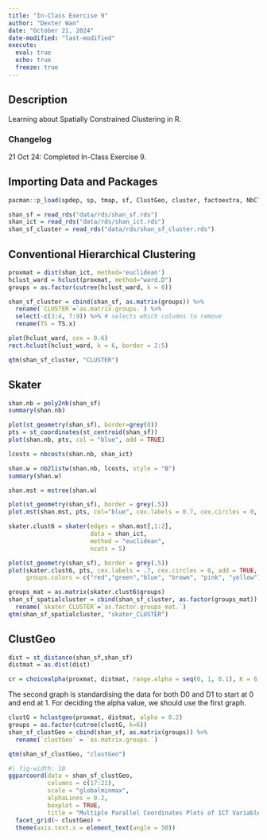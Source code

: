 ```yaml
---
title: "In-Class Exercise 9"
author: "Dexter Wan"
date: "October 21, 2024"
date-modified: "last-modified"
execute: 
  eval: true
  echo: true
  freeze: true
---
```


## Description

Learning about Spatially Constrained Clustering in R.

### Changelog

21 Oct 24: Completed In-Class Exercise 9.

## Importing Data and Packages

```r
pacman::p_load(spdep, sp, tmap, sf, ClustGeo, cluster, factoextra, NbClust, tidyverse, GGally)
```

```r
shan_sf = read_rds("data/rds/shan_sf.rds")
shan_ict = read_rds("data/rds/shan_ict.rds")
shan_sf_cluster = read_rds("data/rds/shan_sf_cluster.rds")
```

## Conventional Hierarchical Clustering

```r
proxmat = dist(shan_ict, method='euclidean')
hclust_ward = hclust(proxmat, method="ward.D")
groups = as.factor(cutree(hclust_ward, k = 6))
```

```r
shan_sf_cluster = cbind(shan_sf, as.matrix(groups)) %>%
  rename(`CLUSTER`=`as.matrix.groups.`) %>%
  select(-c(3:4, 7:9)) %>% # selects which columns to remove
  rename(TS = TS.x)
```

```r
plot(hclust_ward, cex = 0.6)
rect.hclust(hclust_ward, k = 6, border = 2:5)
```

```r
qtm(shan_sf_cluster, "CLUSTER")
```

## Skater

```r
shan.nb = poly2nb(shan_sf)
summary(shan.nb)
```

```r
plot(st_geometry(shan_sf), border=grey(0))
pts = st_coordinates(st_centroid(shan_sf))
plot(shan.nb, pts, col = "blue", add = TRUE)
```

```r
lcosts = nbcosts(shan.nb, shan_ict)
```

```r
shan.w = nb2listw(shan.nb, lcosts, style = "B")
summary(shan.w)
```

```r
shan.mst = mstree(shan.w)
```

```r
plot(st_geometry(shan_sf), border = grey(.5))
plot.mst(shan.mst, pts, col="blue", cex.labels = 0.7, cex.circles = 0, add = TRUE)
```

```r
skater.clust6 = skater(edges = shan.mst[,1:2],
                       data = shan_ict,
                       method = "euclidean",
                       ncuts = 5)
```

```r
plot(st_geometry(shan_sf), border = grey(.5))
plot(skater.clust6, pts, cex.labels = .7, cex.circles = 0, add = TRUE,
     groups.colors = c("red","green","blue", "brown", "pink", "yellow"))
```

```r
groups_mat = as.matrix(skater.clust6$groups)
shan_sf_spatialcluster = cbind(shan_sf_cluster, as.factor(groups_mat)) %>%
  rename(`skater_CLUSTER`=`as.factor.groups_mat.`)
qtm(shan_sf_spatialcluster, "skater_CLUSTER")
```

## ClustGeo

```r
dist = st_distance(shan_sf,shan_sf)
distmat = as.dist(dist)
```

```r
cr = choicealpha(proxmat, distmat, range.alpha = seq(0, 1, 0.1), K = 6, graph = TRUE)
```

The second graph is standardising the data for both D0 and D1 to start at 0 and end at 1. For deciding the alpha value, we should use the first graph.

```r
clustG = hclustgeo(proxmat, distmat, alpha = 0.2)
groups = as.factor(cutree(clustG, k=6))
shan_sf_clustGeo = cbind(shan_sf, as.matrix(groups)) %>%
  rename(`clustGeo` = `as.matrix.groups.`)
```

```r
qtm(shan_sf_clustGeo, "clustGeo")
```

```r
#| fig-width: 10
ggparcoord(data = shan_sf_clustGeo,
           columns = c(17:21),
           scale = "globalminmax",
           alphaLines = 0.2,
           boxplot = TRUE,
           title = "Multiple Parallel Coordinates Plots of ICT Variables by Cluster") +
  facet_grid(~ clustGeo) +
  theme(axis.text.x = element_text(angle = 50))
```
